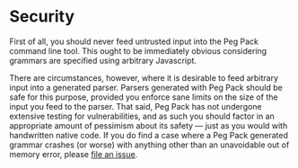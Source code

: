 # Security

First of all, you should never feed untrusted input into the Peg Pack command line tool.
This ought to be immediately obvious considering grammars are specified using arbitrary Javascript.

There are circumstances, however, where it is desirable to feed arbitrary input into a generated parser.
Parsers generated with Peg Pack should be safe for this purpose, provided you enforce sane limits on the size of the input you feed to the parser.
That said, Peg Pack has not undergone extensive testing for vulnerabilities, and as such you should factor in an appropriate amount of pessimism about its safety &mdash; just as you would with handwritten native code.
If you do find a case where a Peg Pack generated grammar crashes (or worse) with anything other than an unavoidable out of memory error, please [file an issue](https://github.com/LlewVallis/peg-pack/issues/new).